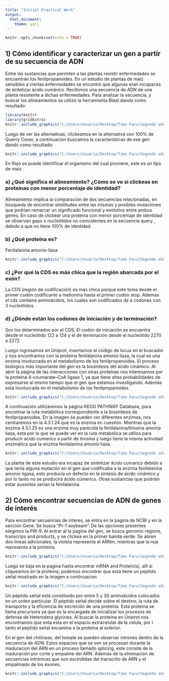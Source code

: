 ```yaml
---
title: "Initial Practical Work"
output: 
  html_document:
    theme: yeti
---
```


```r
knitr::opts_chunk$set(echo = TRUE)
```

## 1) Cómo identificar y caracterizar un gen a partir de su secuencia de ADN
Entre las sustancias que permiten a las plantas resistir enfermedades se encuentran los fenilpropanoides. En un estudio de plantas de maíz sensibles a ciertas enfermedades se encontró que algunas eran incapaces de sintetizar ácido cumárico. Recibimos una secuencia de ADN de una planta resistente a dichas enfermedades.
Para analizar la secuencia, y buscar los alineamientos se utilizó la herramienta Blast dando como resultado:

```r
library(knitr)
library(gridExtra)
knitr::include_graphics("C:/Users/Usuario/Desktop/Timo Facu/Segundo año/2ndo Cuatri/Bioinformatica/initialpracticalwork.github.io/index_files/figure-html/AminoacidosPRI9JPG.jpg")

```

  Luego de ver las alternativas, clickeamos en la alternativa con 100% de Querry Cover, a continuación buscamos la características de ese gen dando como resultado:

```r

knitr::include_graphics("C:/Users/Usuario/Desktop/Timo Facu/Segundo año/2ndo Cuatri/Bioinformatica/initialpracticalwork.github.io/index_files/figure-html/Proteina.png")

```
  
  En Rojo se puede identificar el organismo del cual proviene, este es un tipo de maiz

### a) ¿Qué significa el alineamiento? ¿Cómo se ve si clickeas en proteínas con menor porcentaje de identidad?
Alineamiento implica la comparación de dos secuencias relacionadas, en búsqueda de encontrar similitudes entre las mismas y posibles mutaciones que podrían remarcar un significado funcional y evolutivo entre ambos genes. En caso de clickear una proteína con menor porcentaje de identidad se observan gaps o nucleótidos no coincidentes en la secuencia query , debido a que no tiene 100% de identidad.

### b) ¿Qué proteína es?
Fenilalanina amonio-liasa

```r

knitr::include_graphics("C:/Users/Usuario/Desktop/Timo Facu/Segundo año/2ndo Cuatri/Bioinformatica/initialpracticalwork.github.io/index_files/figure-html/Proteina3D.png")

```

### c) ¿Por qué la CDS es más chica que la región abarcada por el exón?
La CDS (región de codificación) es más chica porque este toma desde el primer codón codificante a metionina hasta el primer codón stop. Además el cds contiene aminoácidos, los cuales son codificados de a codones con 3 nucleótidos.

### d) ¿Dónde están los codones de iniciación y de terminación?
Son los determinados por el CDS. El codón de iniciación se encuentra desde el nucleótido 122 a 124 y el de terminación desde el nucleótido 2270 a 2272


  Luego ingresamos en Uniprot, insertamos el código de locus en el buscador y nos encontramos con la proteína fenilalanina amonio liasa, la cual es una enzima involucrada en el metabolismo de los fenilpropanoides. El proceso biológico más importante del gen es la biosíntesis del ácido cinámico. Al abrir la página de las interacciones con otras proteínas nos interesamos por la proteína 4-coumarate--CoA ligase 1, ya que tiene altas probabilidades de expresarse al mismo tiempo que el gen que estamos investigando. Además está involucrada en el metabolismo de los fenilpropanoides.

```r

knitr::include_graphics("C:/Users/Usuario/Desktop/Timo Facu/Segundo año/2ndo Cuatri/Bioinformatica/initialpracticalwork.github.io/index_files/figure-html/Interaction.png")

```

  A continuación utilizaremos la página KEGG PATHWAY Database, para encontrar la ruta metabólica correspondiente a la biosíntesis de fenilpropanoides. En la imagen se pueden ver diferentes enzimas, nos centraremos en la 4.3.1.24 que es la enzima en cuestión. Mientras que la enzima 4.3.1.25 es una enzima muy parecida la fenilalanina/tirosina amonia liasa, esta por lo que se puede ver en la ruta metabólica se utiliza para producir acido cumerico a partir de tirosina y luego tiene la misma actividad enzimática que la enzima fenilalanina amonio liasa.

```r

knitr::include_graphics("C:/Users/Usuario/Desktop/Timo Facu/Segundo año/2ndo Cuatri/Bioinformatica/initialpracticalwork.github.io/index_files/figure-html/Ruta.png")

```

  La planta de este estudio era incapaz de sintetizar ácido cumarico debido a que tenía alguna mutación en el gen que codificaba a la enzima fenilalanina amonio ligasa, esto producia un defecto en la síntesis de ácido cinámico y por lo tanto no se producirá ácido cúmerico. Otras sustancias que podrían estar ausentes serían la fenilalanina

## 2) Cómo encontrar secuencias de ADN de genes de interés
Para encontrar secuencias de interes, se entra en la pagina de NCBI y en la seccion Gene. Se busca "Pr-1 soybeam". De las opciones presentes elegimos la PRI-9. Al entrar al la pagina del gen, se busca genomic regions, transcrips and products, y se clickea en la primer banda verde. Se abren dos lineas adicionales, la violeta representa el ARNm, mientras que la roja representa a la proteina.

```r

knitr::include_graphics("C:/Users/Usuario/Desktop/Timo Facu/Segundo año/2ndo Cuatri/Bioinformatica/initialpracticalwork.github.io/index_files/figure-html/ARN.png")

```

  Luego se baja en la pagina hasta encontrar mRNA and Protein(s), allí si cliqueamos en la proteina, podemos encontrar que esta tiene un peptido señal mostrado en la imagen a continuacion.
 
```r

knitr::include_graphics("C:/Users/Usuario/Desktop/Timo Facu/Segundo año/2ndo Cuatri/Bioinformatica/initialpracticalwork.github.io/index_files/figure-html/peptido.png")

```
 
  Un péptido señal está constituido por entre 5 y 30 aminoácidos colocados en un orden particular. El péptido señal decide sobre el destino, la ruta de transporte y la eficiencia de secreción de una proteína. Esta proteina se llama precursora ya que es la encargada de inicializar los procesos de defensa de Heterodera glycines. Al buscar la proteína en Uniprot nos encontramos que esta esta en el espacio extracelular de la celula, por l tanto el peptido señal encamina a la proteina al exterior.

En el gen del chitinase, del tomate se pueden observar intrones dentro de la secuencia de ADN. Estos espacios que se ven se procesan durante la maduracion del ARN en un proceso llamado splicing, este consite de la maduración por corte y empalme del ARN. Además de la eliminación de secuencias intrónicas que son escindidas del transcrito de ARN y el empalmado de los exones.

```r

knitr::include_graphics("C:/Users/Usuario/Desktop/Timo Facu/Segundo año/2ndo Cuatri/Bioinformatica/initialpracticalwork.github.io/index_files/figure-html/Tomate.png")

```

